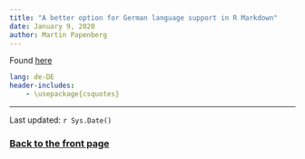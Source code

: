 ```yaml
---
title: "A better option for German language support in R Markdown"
date: January 9, 2020
author: Martin Papenberg
---
```


Found [here](https://stackoverflow.com/questions/59658664/germany-quotation-marks-broken-in-tinytex-rmarkdown-even-when-using-package-c)

```YAML
lang: de-DE
header-includes:
    - \usepackage{csquotes}
```

---

Last updated: `r Sys.Date()`

### <a href="index.html">Back to the front page</a>

&nbsp;
